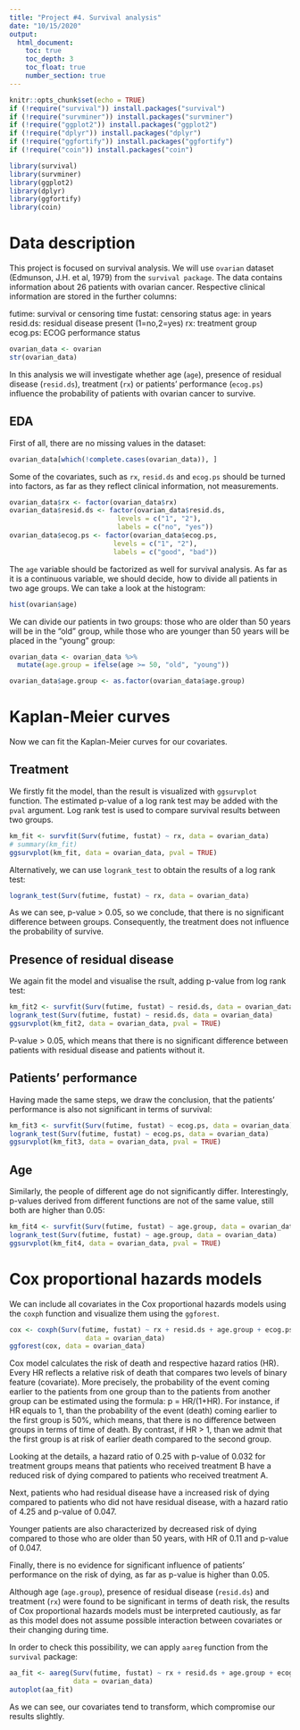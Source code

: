 ```yaml
---
title: "Project #4. Survival analysis"
date: "10/15/2020"
output: 
  html_document:
    toc: true
    toc_depth: 3
    toc_float: true
    number_section: true
---
```


```r
knitr::opts_chunk$set(echo = TRUE)
if (!require("survival")) install.packages("survival")
if (!require("survminer")) install.packages("survminer")
if (!require("ggplot2")) install.packages("ggplot2")
if (!require("dplyr")) install.packages("dplyr")
if (!require("ggfortify")) install.packages("ggfortify")
if (!require("coin")) install.packages("coin")

library(survival)
library(survminer)
library(ggplot2)
library(dplyr)
library(ggfortify)
library(coin)
```

# Data description

This project is focused on survival analysis. We will use `ovarian` dataset (Edmunson, J.H. et al, 1979) from the `survival package`. The data contains information about 26 patients with ovarian cancer. Respective clinical information are stored in the further columns:

futime:	survival or censoring time
fustat:	censoring status
age:	in years
resid.ds:	residual disease present (1=no,2=yes)
rx:	treatment group
ecog.ps:	ECOG performance status

```r
ovarian_data <- ovarian
str(ovarian_data)
```

In this analysis we will investigate whether age (`age`), presence of residual disease (`resid.ds`), treatment (`rx`) or patients’ performance (`ecog.ps`) influence the probability of patients with ovarian cancer to survive.

## EDA

First of all, there are no missing values in the dataset:

```r
ovarian_data[which(!complete.cases(ovarian_data)), ]
```

Some of the covariates, such as `rx`, `resid.ds` and `ecog.ps` should be turned into factors, as far as they reflect clinical information, not measurements.

```r
ovarian_data$rx <- factor(ovarian_data$rx)
ovarian_data$resid.ds <- factor(ovarian_data$resid.ds, 
                           levels = c("1", "2"), 
                           labels = c("no", "yes"))
ovarian_data$ecog.ps <- factor(ovarian_data$ecog.ps, 
                          levels = c("1", "2"), 
                          labels = c("good", "bad"))
```

The `age` variable should be factorized as well for survival analysis. As far as it is a continuous variable, we should decide, how to divide all patients in two age groups. We can take a look at the histogram:

```r
hist(ovarian$age)
```

We can divide our patients in two groups: those who are older than 50 years will be in the "old" group, while those who are younger than 50 years will be placed in the "young" group:

```r
ovarian_data <- ovarian_data %>% 
  mutate(age.group = ifelse(age >= 50, "old", "young"))

ovarian_data$age.group <- as.factor(ovarian_data$age.group)
```

# Kaplan-Meier curves

Now we can fit the Kaplan-Meier curves for our covariates.

## Treatment

We firstly fit the model, than the result is visualized with `ggsurvplot` function. The estimated p-value of a log rank test may be added with the `pval` argument. Log rank test is used to compare survival results between two groups.

```r
km_fit <- survfit(Surv(futime, fustat) ~ rx, data = ovarian_data)
# summary(km_fit)
ggsurvplot(km_fit, data = ovarian_data, pval = TRUE)
```

Alternatively, we can use `logrank_test` to obtain the results of a log rank test:

```r
logrank_test(Surv(futime, fustat) ~ rx, data = ovarian_data)
```

As we can see, p-value > 0.05, so we conclude, that there is no significant difference between groups. Consequently, the treatment does not influence the probability of survive.

##  Presence of residual disease

We again fit the model and visualise the rsult, adding p-value from log rank test:

```r
km_fit2 <- survfit(Surv(futime, fustat) ~ resid.ds, data = ovarian_data)
logrank_test(Surv(futime, fustat) ~ resid.ds, data = ovarian_data)
ggsurvplot(km_fit2, data = ovarian_data, pval = TRUE)
```

P-value > 0.05, which means that there is no significant difference between patients with residual disease and patients without it.

## Patients’ performance

Having made the same steps, we draw the conclusion, that the patients’ performance is also not significant in terms of survival:

```r
km_fit3 <- survfit(Surv(futime, fustat) ~ ecog.ps, data = ovarian_data)
logrank_test(Surv(futime, fustat) ~ ecog.ps, data = ovarian_data)
ggsurvplot(km_fit3, data = ovarian_data, pval = TRUE)
```

## Age

Similarly, the people of different age do not significantly differ. Interestingly, p-values derived from different functions are not of the same value, still both are higher than 0.05:

```r
km_fit4 <- survfit(Surv(futime, fustat) ~ age.group, data = ovarian_data)
logrank_test(Surv(futime, fustat) ~ age.group, data = ovarian_data)
ggsurvplot(km_fit4, data = ovarian_data, pval = TRUE)
```

# Cox proportional hazards models

We can include all covariates in the Cox proportional hazards models using the `coxph` function and visualize them using the `ggforest`. 

```r
cox <- coxph(Surv(futime, fustat) ~ rx + resid.ds + age.group + ecog.ps, 
                   data = ovarian_data)
ggforest(cox, data = ovarian_data)
```

Cox model calculates the risk of death and respective hazard ratios (HR). Every HR reflects a relative risk of death that compares two levels of binary feature (covariate). More precisely, the probability of the event coming earlier to the patients from one group than to the patients from another group can be estimated using the formula: р = HR/(1+HR). For instance, if HR equals to 1, than the probability of the event (death) coming earlier to the first group is 50%, which means, that there is no difference between groups in terms of time of death. By contrast, if HR > 1, than we admit that the first group is at risk of earlier death compared to the second group.

Looking at the details, a hazard ratio of 0.25 with p-value of 0.032 for treatment groups means that patients who received treatment B have a reduced risk of dying compared to patients who received treatment A.

Next, patients who had residual disease have a increased risk of dying compared to patients who did not have residual disease, with a hazard ratio of 4.25 and p-value of 0.047.

Younger patients are also characterized by decreased risk of dying compared to those who are older than 50 years, with HR of 0.11 and p-value of 0.047.

Finally, there is no evidence for significant influence of patients’ performance on the risk of dying, as far as p-value is higher than 0.05.

Although age (`age.group`), presence of residual disease (`resid.ds`) and treatment (`rx`) were found to be significant in terms of death risk, the results of Cox proportional hazards models must be interpreted cautiously, as far as this model does not assume possible interaction between covariates or their changing during time. 

In order to check this possibility, we can apply `aareg` function from the `survival` package:

```r
aa_fit <- aareg(Surv(futime, fustat) ~ rx + resid.ds + age.group + ecog.ps, 
                data = ovarian_data)
autoplot(aa_fit)
```

As we can see, our covariates tend to transform, which compromise our results slightly.




